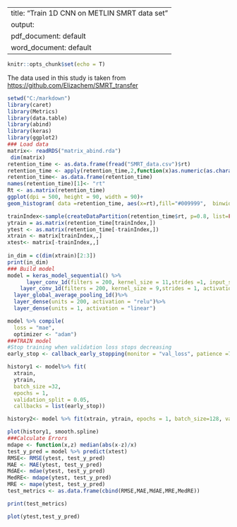 
---
title: "Train 1D CNN on METLIN SMRT data set"
output:
  pdf_document: default
  word_document: default
--- 

```{r setup}
knitr::opts_chunk$set(echo = T)
```
The data used in this study is taken from <https://github.com/Elizachem/SMRT_transfer>


```{r data, cache=T, warnings = F, message=FALSE}
setwd("C:/markdown")
library(caret)
library(Metrics)
library(data.table)
library(abind)
library(keras)
library(ggplot2)
### Load data
matrix<- readRDS("matrix_abind.rda")
 dim(matrix)
retention_time <- as.data.frame(fread("SMRT_data.csv")$rt) 
retention_time <- apply(retention_time,2,function(x)as.numeric(as.character(x)))
retention_time<- as.data.frame(retention_time)
names(retention_time)[1]<- "rt"
Rt <- as.matrix(retention_time)
ggplot(dpi = 500, height = 90, width = 90)+ 
geom_histogram( data =retention_time, aes(x=rt),fill="#009999",  binwidth = 0.8,colour= "white", alpha = 0.7,  show.legend = F)

trainIndex<-sample(createDataPartition(retention_time$rt, p=0.8, list=FALSE))
ytrain = as.matrix(retention_time[trainIndex,])
ytest <- as.matrix(retention_time[-trainIndex,])
xtrain <- matrix[trainIndex,,]
xtest<- matrix[-trainIndex,,]
 
in_dim = c(dim(xtrain)[2:3])
print(in_dim)
### Build model
model = keras_model_sequential() %>%
      layer_conv_1d(filters = 200, kernel_size = 11,strides =1, input_shape = in_dim, activation = "relu")%>%
    layer_conv_1d(filters = 200, kernel_size = 9,strides = 1, activation = "relu") %>% 
  layer_global_average_pooling_1d()%>%
  layer_dense(units = 200, activation = "relu")%>%
  layer_dense(units = 1, activation = "linear")

model %>% compile(
  loss = "mae",
  optimizer <- "adam")
###TRAIN model
#Stop training when validation loss stops decreasing
early_stop <- callback_early_stopping(monitor = "val_loss", patience =7,mode = "min",min_delta= 0.01,restore_best_weights = T)

history1 <- model%>% fit(
  xtrain,
  ytrain,
  batch_size =32,
  epochs = 1,
  validation_split = 0.05,
  callbacks = list(early_stop))

history2<- model %>% fit(xtrain, ytrain, epochs = 1, batch_size=128, validation_split=0.05, callbacks = list(early_stop))

plot(history1, smooth.spline)
###Calculate Errors
mdape <- function(x,z) median(abs(x-z)/x)
test_y_pred = model %>% predict(xtest)
RMSE<- RMSE(ytest, test_y_pred)
MAE <- MAE(ytest, test_y_pred)
MdAE<- mdae(ytest, test_y_pred)
MedRE<- mdape(ytest, test_y_pred)
MRE <- mape(ytest, test_y_pred)
test_metrics <- as.data.frame(cbind(RMSE,MAE,MdAE,MRE,MedRE))

print(test_metrics)

plot(ytest,test_y_pred)


```





